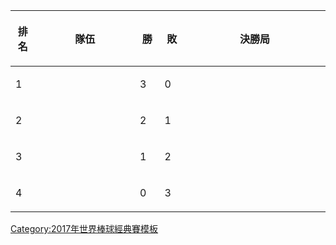 {| class=wikitable style=text-align:center
!width=25|排名
!width=170|隊伍
!width=25|勝
!width=25|敗
!width=250|決勝局
|- style="background-color:#ccffcc;"
|1
|align=left|{{bb|DOM}}
|3||0||
|- style="background-color:#ccffcc;"
|2
|align=left|{{bb|USA}}
|2||1||
|- style="background-color:#ffffcc;"
|3
|align=left|{{bb|COL}}
|1||2||
|- style="background-color:#ffcccc;"
|4
|align=left|{{bb|CAN}}
|0||3||
|}
<noinclude>
[[Category:2017年世界棒球經典賽模板]]
</noinclude>
